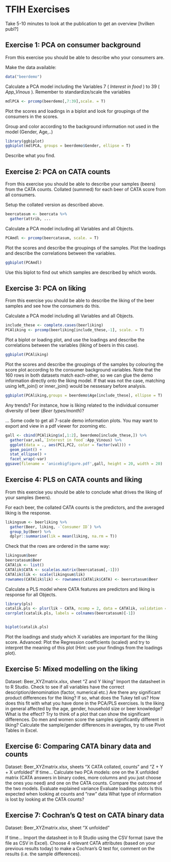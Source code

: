 
# TFIH Exercises

Take 5-10 minutes to look at the publication to get an overview [hvilken publ?]

## Exercise 1: PCA on consumer background

From this exercise you should be able to describe who your consumers are.

Make the data available: 

```r
data("beerdemo")
```

Calculate a PCA model including the Variables 7 ( _Interest in food_ ) to 39 ( _App_Vinous_ ). Remember to standardize/scale the variables

```r
mdlPCA <- prcomp(beerdemo[,7:39],scale. = T)
```

Plot the scores and loadings in a biplot and look for groupings of the consumers in the scores. 

Group and color according to the background information not used in the model (Gender, Age,..)

```r
library(ggbiplot)
ggbiplot(mdlPCA, groups = beerdemo$Gender, ellipse = T)
```

Describe what you find.

## Exercise 2: PCA on CATA counts

From this exercise you should be able to describe your samples (beers) from the CATA counts. Collated (summed) for each beer of CATA score from all consumers.

Setup the collated version as described above. 

```r
beercatasum <- beercata %>% 
  gather(attrib, ...
```

Calculate a PCA model including all Variables and all Objects.

```r
PCAmdl <- prcomp(beercatasum, scale. = T)
```

Plot the scores and describe the groupings of the samples.
Plot the loadings and describe the correlations between the variables.

```r
ggbiplot(PCAmdl)
```

Use this biplot to find out which samples are described by which words. 

## Exercise 3: PCA on liking

From this exercise you should be able to describe the liking of the beer samples and see how the consumers do this. 

Calculate a PCA model including all Variables and all Objects.

```r
include_these <- complete.cases(beerliking)
PCAliking <- prcomp(beerliking[include_these,-1], scale. = T)
```

Plot a biplot or loading plot, and use the loadings and describe the correlations between the variables (liking of beers in this case).

```r
ggbiplot(PCAliking)
```


Plot the scores and describe the groupings of the samples by colouring the score plot according to the consumer background variables. Note that the 160 rows in both datasets match each-other, so we can glue the demo information directly onto the liking model. If that was not the case, matching using left_join() or inner_join() would be nessesary before analysis.

```r
ggbiplot(PCAliking,groups = beerdemo$Age[include_these], ellipse = T)
```


Any trends? For instance, how is liking related to the individual consumer diversity of beer (_Beer types/month_)? 

... Some code to get all 7-scale demo information plots. You may want to export and view in a pdf viewer for zooming etc.  

```r
gall <- cbind(PCAliking$x[,1:2], beerdemo[include_these,]) %>% 
  gather(var,val,`Interest in food`:App_Vinous) %>% 
  ggplot(data = ., aes(PC1,PC2, color = factor(val))) + 
  geom_point() + 
  stat_ellipse() + 
  facet_wrap(~var)
ggsave(filename = 'anicebigfigure.pdf',gall, height = 20, width = 20)
```


## Exercise 4: PLS on CATA counts and liking

From this exercise you should be able to conclude what drives the liking of your samples (beers).

For each beer, the collated CATA counts is the predictors, and the averaged liking is the response.

```r
likingsum <- beerliking %>% 
  gather(Beer, liking, -`Consumer ID`) %>% 
  group_by(Beer) %>% 
  dplyr::summarise(lik = mean(liking, na.rm = T))
```

Check that the rows are ordered in the same way: 

```r
likingsum$beer
beercatasum$Beer
CATAlik <- list()
CATAlik$CATA <- scale(as.matrix(beercatasum[,-1]))
CATAlik$lik <- scale(likingsum$lik)
rownames(CATAlik$lik) <- rownames(CATAlik$CATA) <- beercatasum$Beer

```


Calculate a PLS model where CATA features are predictors and liking is response for all Objects. 

```r
library(pls)
catalik.pls <- plsr(lik ~ CATA, ncomp = 2, data = CATAlik, validation = "LOO")
corrplot(catalik.pls, labels = colnames(beercatasum)[-1])


biplot(catalik.pls)
```


Plot the loadings and study which X variables are important for the liking score.
Advanced: Plot the Regression coefficients (scaled) and try to interpret the meaning of this plot (Hint: use your findings from the loadings plot).
 


## Exercise 5: Mixed modelling on the liking

Dataset: Beer_XYZmatrix.xlsx, sheet “Z and Y liking”
Import the datasheet in to R Studio. 
Check to see if all variables have the correct description/denomination (factor, numerical etc.)
Are there any significant product differences for the liking? If so, what does the Tukey tell us? How does this fit with what you have done in the PCA/PLS exercises. 
Is the liking in general affected by the age, gender, household size or beer knowledge? What is the effect? Try to think of a plot that can show the significant differences.
Do men and women score the samples significantly different in liking? Calculate the sample/gender differences in averages, try to use Pivot Tables in Excel.

## Exercise 6: Comparing CATA binary data and counts

Dataset: Beer_XYZmatrix.xlsx, sheets “X CATA collated, counts” and “Z + Y + X unfolded”
If time...
Calculate two PCA models: one on the X unfolded matrix (CATA answers in binary codes, more columns and you just choose the ones you need) and one on the CATA counts. 
Compare the outcome of the two models. 
Evaluate explained variance
Evaluate loadings plots
Is this expected when looking at counts and “raw” data
What type of information is lost by looking at the CATA counts?

## Exercise 7: Cochran’s Q test on CATA binary data

Dataset: Beer_XYZmatrix.xlsx, sheet “X unfolded”

If time...
Import the datasheet in to R Studio using the CSV format (save the file as CSV in Excel). 
Choose 4 relevant CATA attributes (based on your previous results today) to make a Cochran’s Q test for, comment on the results (i.e. the sample differences). 


```r

```


```r
```

